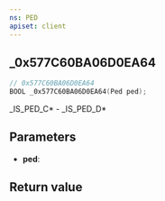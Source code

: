 ```yaml
---
ns: PED
apiset: client
---
```

## _0x577C60BA06D0EA64

```c
// 0x577C60BA06D0EA64
BOOL _0x577C60BA06D0EA64(Ped ped);
```

_IS_PED_C* - _IS_PED_D*

## Parameters
* **ped**:

## Return value